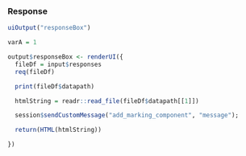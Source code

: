 ### Response

```r
uiOutput("responseBox")

```

```r
varA = 1

output$responseBox <- renderUI({
  fileDf = input$responses
  req(fileDf)

  print(fileDf$datapath)

  htmlString = readr::read_file(fileDf$datapath[[1]])

  session$sendCustomMessage("add_marking_component", "message");

  return(HTML(htmlString))

})
```
